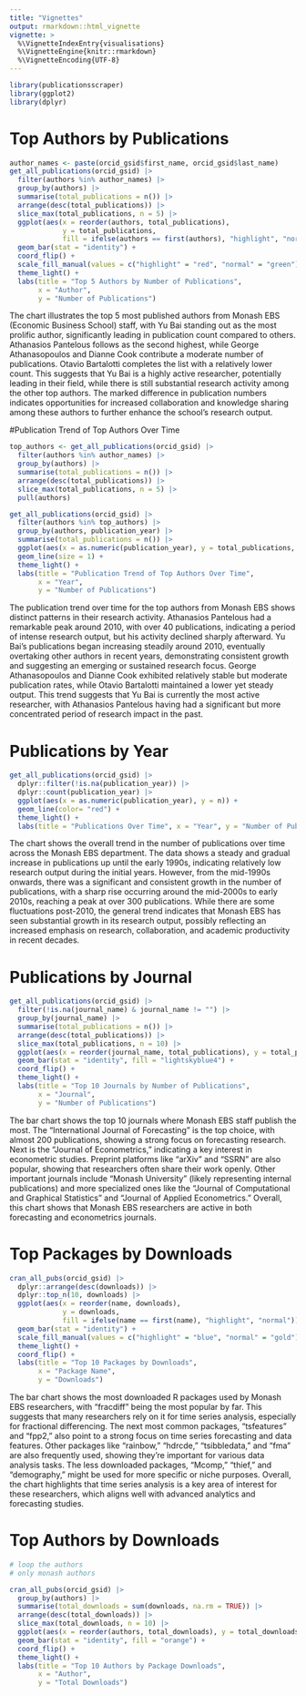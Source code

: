 ```yaml
---
title: "Vignettes"
output: rmarkdown::html_vignette
vignette: >
  %\VignetteIndexEntry{visualisations}
  %\VignetteEngine{knitr::rmarkdown}
  %\VignetteEncoding{UTF-8}
---
```


```r
library(publicationsscraper)
library(ggplot2)
library(dplyr)
```


# Top Authors by Publications
```r
author_names <- paste(orcid_gsid$first_name, orcid_gsid$last_name)
get_all_publications(orcid_gsid) |> 
  filter(authors %in% author_names) |>  
  group_by(authors) |>  
  summarise(total_publications = n()) |>  
  arrange(desc(total_publications)) |>  
  slice_max(total_publications, n = 5) |>  
  ggplot(aes(x = reorder(authors, total_publications), 
             y = total_publications, 
             fill = ifelse(authors == first(authors), "highlight", "normal"))) + 
  geom_bar(stat = "identity") +
  coord_flip() +
  scale_fill_manual(values = c("highlight" = "red", "normal" = "green"), guide = FALSE) +  
  theme_light() +
  labs(title = "Top 5 Authors by Number of Publications",
       x = "Author",
       y = "Number of Publications")
```
The chart illustrates the top 5 most published authors from Monash EBS (Economic Business School) staff, with Yu Bai standing out as the most prolific author, significantly leading in publication count compared to others. Athanasios Pantelous follows as the second highest, while George Athanasopoulos and Dianne Cook contribute a moderate number of publications. Otavio Bartalotti completes the list with a relatively lower count. This suggests that Yu Bai is a highly active researcher, potentially leading in their field, while there is still substantial research activity among the other top authors. The marked difference in publication numbers indicates opportunities for increased collaboration and knowledge sharing among these authors to further enhance the school’s research output.


#Publication Trend of Top Authors Over Time
```r
top_authors <- get_all_publications(orcid_gsid) |> 
  filter(authors %in% author_names) |>  
  group_by(authors) |>  
  summarise(total_publications = n()) |>  
  arrange(desc(total_publications)) |>  
  slice_max(total_publications, n = 5) |> 
  pull(authors)

get_all_publications(orcid_gsid) |> 
  filter(authors %in% top_authors) |>
  group_by(authors, publication_year) |> 
  summarise(total_publications = n()) |> 
  ggplot(aes(x = as.numeric(publication_year), y = total_publications, color = authors)) +
  geom_line(size = 1) +
  theme_light() +
  labs(title = "Publication Trend of Top Authors Over Time",
       x = "Year",
       y = "Number of Publications")

```
The publication trend over time for the top authors from Monash EBS shows distinct patterns in their research activity. Athanasios Pantelous had a remarkable peak around 2010, with over 40 publications, indicating a period of intense research output, but his activity declined sharply afterward. Yu Bai's publications began increasing steadily around 2010, eventually overtaking other authors in recent years, demonstrating consistent growth and suggesting an emerging or sustained research focus. George Athanasopoulos and Dianne Cook exhibited relatively stable but moderate publication rates, while Otavio Bartalotti maintained a lower yet steady output. This trend suggests that Yu Bai is currently the most active researcher, with Athanasios Pantelous having had a significant but more concentrated period of research impact in the past.


# Publications by Year 
```r
get_all_publications(orcid_gsid) |>
  dplyr::filter(!is.na(publication_year)) |>
  dplyr::count(publication_year) |>
  ggplot(aes(x = as.numeric(publication_year), y = n)) +  
  geom_line(color= "red") +
  theme_light() +
  labs(title = "Publications Over Time", x = "Year", y = "Number of Publications")
```

The chart shows the overall trend in the number of publications over time across the Monash EBS department. The data shows a steady and gradual increase in publications up until the early 1990s, indicating relatively low research output during the initial years. However, from the mid-1990s onwards, there was a significant and consistent growth in the number of publications, with a sharp rise occurring around the mid-2000s to early 2010s, reaching a peak at over 300 publications. While there are some fluctuations post-2010, the general trend indicates that Monash EBS has seen substantial growth in its research output, possibly reflecting an increased emphasis on research, collaboration, and academic productivity in recent decades.


# Publications by Journal
```r
get_all_publications(orcid_gsid) |> 
  filter(!is.na(journal_name) & journal_name != "") |> 
  group_by(journal_name) |> 
  summarise(total_publications = n()) |> 
  arrange(desc(total_publications)) |> 
  slice_max(total_publications, n = 10) |>  
  ggplot(aes(x = reorder(journal_name, total_publications), y = total_publications))  +
  geom_bar(stat = "identity", fill = "lightskyblue4") +
  coord_flip() +
  theme_light() +
  labs(title = "Top 10 Journals by Number of Publications",
       x = "Journal",
       y = "Number of Publications")
```

The bar chart shows the top 10 journals where Monash EBS staff publish the most. The "International Journal of Forecasting" is the top choice, with almost 200 publications, showing a strong focus on forecasting research. Next is the "Journal of Econometrics," indicating a key interest in econometric studies. Preprint platforms like "arXiv" and "SSRN" are also popular, showing that researchers often share their work openly. Other important journals include "Monash University" (likely representing internal publications) and more specialized ones like the "Journal of Computational and Graphical Statistics" and "Journal of Applied Econometrics." Overall, this chart shows that Monash EBS researchers are active in both forecasting and econometrics journals.


# Top Packages by Downloads 
```r
cran_all_pubs(orcid_gsid) |> 
  dplyr::arrange(desc(downloads)) |> 
  dplyr::top_n(10, downloads) |> 
  ggplot(aes(x = reorder(name, downloads), 
             y = downloads, 
             fill = ifelse(name == first(name), "highlight", "normal"))) +  
  geom_bar(stat = "identity") + 
  scale_fill_manual(values = c("highlight" = "blue", "normal" = "gold"), guide = FALSE) +  
  theme_light() + 
  coord_flip() + 
  labs(title = "Top 10 Packages by Downloads", 
       x = "Package Name", 
       y = "Downloads")
```

The bar chart shows the most downloaded R packages used by Monash EBS researchers, with "fracdiff" being the most popular by far. This suggests that many researchers rely on it for time series analysis, especially for fractional differencing. The next most common packages, "tsfeatures" and "fpp2," also point to a strong focus on time series forecasting and data features. Other packages like "rainbow," "hdrcde," "tsibbledata," and "fma" are also frequently used, showing they’re important for various data analysis tasks. The less downloaded packages, "Mcomp," "thief," and "demography," might be used for more specific or niche purposes. Overall, the chart highlights that time series analysis is a key area of interest for these researchers, which aligns well with advanced analytics and forecasting studies.

# Top Authors by Downloads

```r
# loop the authors
# only monash authors

cran_all_pubs(orcid_gsid) |> 
  group_by(authors) |> 
  summarise(total_downloads = sum(downloads, na.rm = TRUE)) |> 
  arrange(desc(total_downloads)) |> 
  slice_max(total_downloads, n = 10) |> 
  ggplot(aes(x = reorder(authors, total_downloads), y = total_downloads)) +
  geom_bar(stat = "identity", fill = "orange") +
  coord_flip() +
  theme_light() +
  labs(title = "Top 10 Authors by Package Downloads",
       x = "Author",
       y = "Total Downloads")
```









